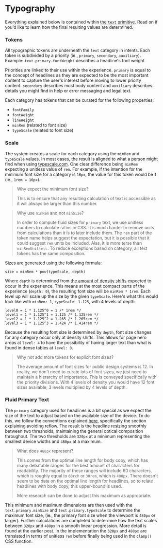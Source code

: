 
<Meta title="Foundations/Typography" />

# Typography

Everything explained below is contained within [the `text` primitive](/docs/primitives-text--docs). Read on if you'd like to learn how the final resulting values are determined.

### Tokens

All typographic tokens are underneath the `text` category in intents. Each token is subdivided by a priority (ie., `primary`, `secondary`, `auxiliary`). Example: `text.primary.fontWeight` describes a headline's font weight.

Priorities are linked to their use within the experience. `primary` is equal to the concept of headlines as they are expected to be the most important content to capture the user's interest before moving to lower priorty content. `secondary` describes most body content and `auxiliary` describes details you might find in help or error messaging and legal text.

Each category has tokens that can be curated for the following properties:

- `fontFamily`
- `fontWeight`
- `lineHeight`
- `minRem` (related to font size)
- `typeScale` (related to font size)

### Scale

The system creates a scale for each category using the `minRem` and `typeScale` values. In most cases, the result is aligned to what a person might find when using [typescale.com](https://typescale.com/). One clear difference being `minRem` expecting a unitless value of `rem`. For example, if the intention for the minimum font size for a category is `16px`, the value for this token would be `1` (ie., `1rem = 16px`).

> Why expect the minimum font size?
>
> This is to ensure that any resulting calculation of text is accessible as it will always be larger than this number.

> Why use `minRem` and not `minSize`?
>
> In order to compute fluid sizes for `primary` text, we use unitless numbers to calculate ratios in CSS. It is much harder to remove units from calculations than it is to later include them. The `rem` part of the token name helps suggest the expectation, but it is possible that it could suggest `rem` units be included. Alas, it is more terse than `minRemUnitless`. To reduce exceptions based on category, all text tokens has the same composition.

Sizes are generated using the following formula:

```
size = minRem * pow(typeScale, depth)
```

Where `depth` is determined from [the amount of density shifts](/docs/foundations-density--docs) expected to occur in the experience. This means at the most compact parts of the experience (`depth: 0`), the resulting font size will be `minRem * 1rem`. Each level up will scale up the size by the given `typeScale`. Here's what this would look like with `minRem: 1`, `typeScale: 1.125`, with 4 levels of depth:

```
level0 = 1 * 1.125^0 = 1 /* 1rem */
level1 = 1 * 1.125^1 = 1.125 /* 1.125rem */
level2 = 1 * 1.125^2 = 1.265 /* 1.265rem */
level3 = 1 * 1.125^3 = 1.424 /* 1.414rem */
```

Because the resulting font size is determined by `depth`, font size changes for any category occur only at density shifts. This allows for page hero areas at `level: 4` to have the possibility of having larger text than what is found in dense tables at `level: 0`.

> Why not add more tokens for explicit font sizes?
>
> The average amount of font sizes for public design systems is 12. In reality, we don't need to curate lots of font sizes, we just need to maintain a hierarchy of importance. This is conveyed specifically with the priority divisions. With 4 levels of density you would have 12 font sizes available; 3 levels multiplied by 4 levels of depth.

### Fluid Primary Text

The `primary` category used for headlines is a bit special as we expect the size of the text to adjust based on the available size of the device. To do this, we follow the conventions explained [here](https://css-tricks.com/linearly-scale-font-size-with-css-clamp-based-on-the-viewport/), specifically the section explaining avoiding reflow. The result is the headline resizing smoothly between two thresholds, maintaining the general optical composition throughout. The two thresholds are `320px` at a minimum representing the smallest device widths and `480px` at a maximum.

> What does `480px` represent?
>
> This comes from the optimal line length for body copy, which has many debatable ranges for the best amount of characters for readability. The majority of these ranges will include 60 characters, which is roughly equal to `60rch` or `30rem`, which is `480px`. There doesn't seem to be data on the optimal line length for headlines, so to relate headlines with body copy, this upper-bound is used.
>
> More research can be done to adjust this maximum as appropriate.

This minimum and maximum dimensions are then used with the `text.primary.minSize` and `text.primary.typeScale` to determine the maximum font size, (ie., the primary font size when the viewport is `480px` or larger). Further calculations are completed to determine how the text scales between `320px` and `480px` in a smooth linear progression. More detail is found at the earlier post. In the implementation the `320px` and `480px` are translated in terms of unitless `rem` before finally being used in the `clamp()` CSS function.